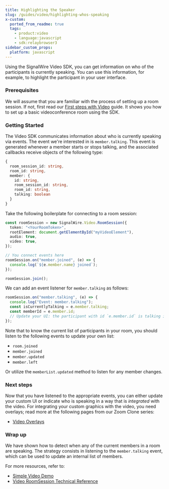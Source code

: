 ```yaml
---
title: Highlighting the Speaker
slug: /guides/video/highlighting-whos-speaking
x-custom:
  ported_from_readme: true
  tags:
    - product:video
    - language:javascript
    - sdk:relaybrowser3
sidebar_custom_props:
  platform: javascript
---
```


Using the SignalWire Video SDK, you can get information on who of the participants is currently speaking.
You can use this information, for example, to highlight the participant in your user interface.

### Prerequisites

We will assume that you are familiar with the process of setting up a room session. If not, first read our [First steps with Video](/video/getting-started/video-first-steps) guide. It shows you how to set up a basic videoconference room using the SDK.

### Getting Started

The Video SDK communicates information about who is currently speaking via events. The event we're interested in is `member.talking`. This event is generated whenever a member starts or stops talking, and the associated callbacks receive objects of the following type:

```typescript
{
  room_session_id: string,
  room_id: string,
  member: {
    id: string,
    room_session_id: string,
    room_id: string,
    talking: boolean
  }
}
```

Take the following boilerplate for connecting to a room session:

```typescript
const roomSession = new SignalWire.Video.RoomSession({
  token: "<YourRoomToken>",
  rootElement: document.getElementById("myVideoElement"),
  audio: true,
  video: true,
});

// You connect events here
roomSession.on("member.joined", (e) => {
  console.log(`${e.member.name} joined`);
});

roomSession.join();
```

We can add an event listener for `member.talking` as follows:

```typescript
roomSession.on("member.talking", (e) => {
  console.log("Event: member.talking");
  const isCurrentlyTalking = e.member.talking;
  const memberId = e.member.id;
  // Update your UI: the participant with id `e.member.id` is talking iff e.member.talking == true
});
```

Note that to know the current list of participants in your room, you should listen to the following events to update your own list:

- `room.joined`
- `member.joined`
- `member.updated`
- `member.left`

Or utilize the `memberList.updated` method to listen for any member changes.

### Next steps

Now that you have listened to the appropriate events, you can either update your custom UI or indicate who is speaking in a way that is _integrated_ with the video. For integrating your custom graphics with the video, you need overlays; read more at the following pages from our Zoom Clone series:

- [Video Overlays](/sdks/browser-sdk/guides/video/video-overlays)



### Wrap up

We have shown how to detect when any of the current members in a room are speaking. The strategy consists in listening to the `member.talking` event, which can be used to update an internal list of members.

For more resources, refer to:

- [Simple Video Demo](/video/getting-started/simple-video-demo)
- [Video RoomSession Technical Reference](/sdks/browser-sdk/video/room-session)

